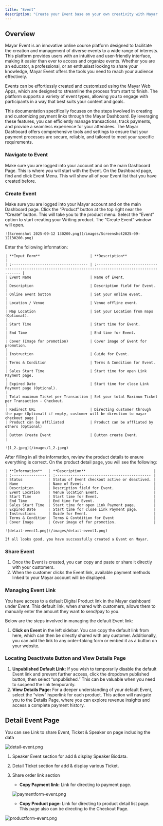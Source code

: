 ```yaml
---
title: "Event"
description: "Create your Event base on your own creativity with Mayar!"
---
```


## Overview

Mayar Event is an innovative online course platform designed to facilitate the creation and management of diverse events to a wide range of interests. This platform provides users with an intuitive and user-friendly interface, making it easier than ever to access and organize events. Whether you are an educator, a professional, or an enthusiast looking to share your knowledge, Mayar Event offers the tools you need to reach your audience effectively.

Events can be effortlessly created and customized using the Mayar Web Apps, which are designed to streamline the process from start to finish. The platform supports a variety of event types, allowing you to engage with participants in a way that best suits your content and goals.

This documentation specifically focuses on the steps involved in creating and customizing payment links through the Mayar Dashboard. By leveraging these features, you can efficiently manage transactions, track payments, and provide a seamless experience for your attendees. The Mayar Dashboard offers comprehensive tools and settings to ensure that your payment processes are secure, reliable, and tailored to meet your specific requirements.

### Navigate to Event

<Steps>
  <Step title="Log in to your Mayar Dashboard">
    Make sure you are logged into your account and on the main Dashboard Page. This is where you will start with the Event.
  </Step>
  <Step title="    From the Sidebar menu, click on Event">
    On the Dashboard page, find and click Event Menu. This will show all of your Event list that you have created before.
  </Step>
</Steps>

### Create Event

<Steps>
  <Step title="Go to Dashboard">
    Make sure you are logged into your Mayar account and on the main Dashboard page.
  </Step>
  <Step title="Access the Product Menu">
    Click the “Product” button at the top right near the “Create” button. This will take you to the product menu.
  </Step>
  <Step title="Choose Product Type">
    Select the “Event” option to start creating your Writing product. The “Create Event” window will open.

    ![Screenshot 2025-09-12 130200.png](/images/Screenshot2025-09-12130200.png)
  </Step>
  <Step title="Fill in Product Details">
    Enter the following information:

    | **Input Form**                       | **Description**                                                                                            |
    | :----------------------------------- | :--------------------------------------------------------------------------------------------------------- |
    | Event Name                           | Name of Event.                                                                                             |
    | Description                          | Description field for Event.                                                                               |
    | Online event button                  | Set your online event.                                                                                     |
    | Location / Venue                     | Venue offline event.                                                                                       |
    | Map Location                         | Set your Location from maps (Optional).                                                                    |
    | Start Time                           | Start time for Event.                                                                                      |
    | End Time                             | End time for Event.                                                                                        |
    | Cover (Image for promotion)          | Cover image of Event for promotion.                                                                        |
    | Instruction                          | Guide for Event.                                                                                           |
    | Terms & Condition                    | Terms & Condition for Event.                                                                               |
    | Sales Start Time                     | Start time for open Link Payment page.                                                                     |
    | Expired Date                         | Start time for close Link Payment page (Optional).                                                         |
    | Total maximum Ticket per Transaction | Set your total Maximum Ticket per Transaction - Checkout.                                                  |
    | Redirect URL                         | Directing customer through the page (Optional) if empty, customer will be direction to mayar checkout page |
    | Product can be affiliated            | Product can be affliated by others (Optional)                                                              |
    | Button Create Event                  | Button create Event.                                                                                       |

    ![1_2.jpeg](/images/1_2.jpeg)
  </Step>
  <Step title="Review and Finish">
    After filling in all the information, review the product details to ensure everything is correct. On the product detail page, you will see the following:

    | **Information**   | **Description**                               |
    | :---------------- | :-------------------------------------------- |
    | Status            | Status of Event checkout active or deactived. |
    | Name              | Name of Event.                                |
    | Description       | Description field for Event.                  |
    | Event Location    | Venue location Event.                         |
    | Start Time        | Start time for Event.                         |
    | End Time          | End time for Event.                           |
    | Sales Start Time  | Start time for open Link Payment page.        |
    | Expired Date      | Start time for close Link Payment page.       |
    | Instructions      | Guide for Event.                              |
    | Terms & Condition | Terms & Contdition for Event                  |
    | Cover Image       | Cover image of for promotion.                 |

    ![detail-event1.png](/images/detail-event1.png)

    If all looks good, you have successfully created a Event on Mayar.
  </Step>
</Steps>

### Share Event

1. Once the Event is created, you can copy and paste or share it directly with your customers.
2. When the customer clicks the Event link, available payment methods linked to your Mayar account will be displayed.

### Managing Event Link

You have access to a default Digital Product link in the Mayar dashboard under Event. This default link, when shared with customers, allows them to manually enter the amount they want to send/pay to you.

Below are the steps involved in managing the default Event link:

1. **Click on Event** in the left sidebar. You can copy the default link from here, which can then be directly shared with any customer. Additionally, you can add the link to any order-taking form or embed it as a button on your website.

### Locating Deactivate Button and View Details Page

1. **Unpublished Default Link:** If you wish to temporarily disable the default Event link and prevent further access, click the dropdown published button, then select “unpublished.” This can be valuable when you need to suspend the link temporarily.
2. **View Details Page:** For a deeper understanding of your default Event, select the “view” hyperlink for each product. This action will navigate you to the Details Page, where you can explore revenue insights and access a complete payment history.

## Detail Event Page

You can see Link to share Event, Ticket & Speaker on page including the data

![detail-event.png](/images/detail-event.png)

1. Speaker Event section for add & display Speaker Biodata.
2. Detail Ticket section for add & display various Ticket.
3. Share order link section
   - **Copy Payment link:** Link for directing to payment page.

   ![paymentform-event.png](/images/paymentform-event.png)
   - **Copy Product page:** Link for directing to product detail list page. This page also can be directing to the Checkout Page.

![productform-event.png](/images/productform-event.png)
